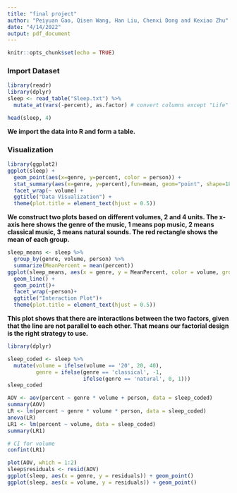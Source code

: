 ```yaml
---
title: "final project"
author: "Peiyuan Gao, Qisen Wang, Han Liu, Chenxi Dong and Kexiao Zhu"
date: "4/14/2022"
output: pdf_document
---
```


```r
knitr::opts_chunk$set(echo = TRUE)
```

### Import Dataset

```r
library(readr)
library(dplyr)
sleep <- read_table("Sleep.txt") %>%
  mutate_at(vars(-percent), as.factor) # convert columns except "Life" to factor

head(sleep, 4)
```



**We import the data into R and form a table.**





### Visualization

```r
library(ggplot2)
ggplot(sleep) +
  geom_point(aes(x=genre, y=percent, color = person)) +
  stat_summary(aes(x=genre, y=percent),fun=mean, geom="point", shape=18, size=3, color="black") + 
  facet_wrap(~ volume) + 
  ggtitle("Data Visualization") +
  theme(plot.title = element_text(hjust = 0.5))
```

**We construct two plots based on different volumes, 2 and 4 units. The x-axis here shows the genre of the music, 1 means pop music, 2 means classical music, 3 means natural sounds. The red rectangle shows the mean of each group.**




```r
sleep_means <- sleep %>% 
  group_by(genre, volume, person) %>% 
  summarize(MeanPercent = mean(percent))
ggplot(sleep_means, aes(x = genre, y = MeanPercent, color = volume, group = volume)) + 
  geom_line() + 
  geom_point()+ 
  facet_wrap(~person)+
  ggtitle("Interaction Plot")+
  theme(plot.title = element_text(hjust = 0.5))
```





**This plot shows that there are interactions between the two factors, given that the line are not parallel to each other. That means our factorial design is the right strategy to use.**

```r
library(dplyr)

sleep_coded <- sleep %>%
  mutate(volume = ifelse(volume == '20', 20, 40),
         genre = ifelse(genre == 'classical', -1, 
                        ifelse(genre == 'natural', 0, 1)))
sleep_coded

```


```r
AOV <- aov(percent ~ genre * volume + person, data = sleep_coded)
summary(AOV)
LR <- lm(percent ~ genre * volume * person, data = sleep_coded)
anova(LR)
LR1 <- lm(percent ~ volume, data = sleep_coded)
summary(LR1)
```

```r
# CI for volume
confint(LR1)
```


```r
plot(AOV, which = 1:2)
sleep$residuals <- resid(AOV)
ggplot(sleep, aes(x = genre, y = residuals)) + geom_point()
ggplot(sleep, aes(x = volume, y = residuals)) + geom_point()
```